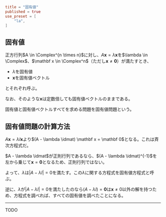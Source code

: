 ```toml
title = "固有値"
published = true
use_preset = [
    "la",
]
```

## 固有値

正方行列$A \in \Complex^{n \times n}$に対し、$A\mathbf x = \lambda \mathbf x$を$\lambda \in \Complex$、$\mathbf x \in \Complex^n$（ただし$\mathbf x\neq \mathbf 0$）が満たすとき、

- $\lambda$を固有値
- $\mathbf x$を固有値ベクトル

とそれぞれ呼ぶ。

なお、そのような$\mathbf x$は定数倍しても固有値ベクトルのままである。

固有値と固有値ベクトルすべてを求める問題を固有値問題という。

## 固有値問題の計算方法

$A \mathbf x = \lambda I \mathbf x$より$(A - \lambda \idmat) \mathbf x = \mathbf 0$となる。これは斉次方程式だ。

$A - \lambda \idmat$が正則行列であるなら、$(A - \lambda \idmat)^{-1}$を左から乗じて$\mathbf x = \mathbf 0$となるため、正則行列ではない。

よって、$\lambda$は$|A - \lambda I| = 0$を満たす。この$\lambda$に関する方程式を固有値方程式と呼ぶ。

逆に、$\lambda$が$|A - \lambda I| = 0$を満たしたのなら$(A-\lambda I) = \mathbf 0$は$\mathbf x \neq 0$以外の解を持つため、方程式を調べれば、すべての固有値を調べたことになる。

---

TODO
